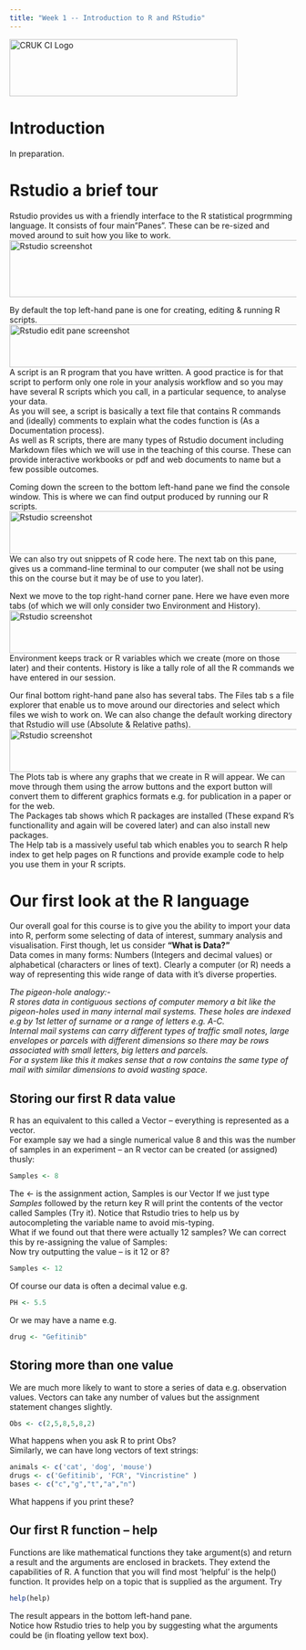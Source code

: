 ```yaml
---
title: "Week 1 -- Introduction to R and RStudio"
---
```

<img src="images/CRUK_CI_logo.png" alt="CRUK CI Logo" height="100" width="400">    

# Introduction

In preparation.

# Rstudio  a brief tour
Rstudio provides us with a friendly interface to the R statistical progrmming language.
It consists of four main"Panes". These can be re-sized and moved around to suit how
you like to work.    
<img src="images/Rstudioataglance.png" alt="Rstudio screenshot" height="100" width="800">    

By default the top left-hand pane is one for creating, editing & running R scripts.
<img src="images/Rstudio_scripting.png" alt="Rstudio edit pane screenshot" height="75" width="600">    
A script is an R program that you have written. A good practice is for that script to
perform only one role in your analysis workflow and so you may have several R scripts which you call, in a particular sequence, to analyse your data.    
As you will see, a script is basically a text file that contains R commands and
(ideally) comments to explain what the codes function is (As a Documentation process).    
As well as R scripts, there are many types of Rstudio document including Markdown files which we will use in the teaching of this course. These can provide interactive workbooks or pdf and web documents to name but a few possible outcomes.    


Coming down the screen to the bottom left-hand pane we find the console window. This is where we can find output produced by running our R scripts.     
<img src="images/Rstudio_console.png" alt="Rstudio screenshot" height="75" width="600">    
We can also try out snippets of R code here. The next tab on this pane, gives us a command-line terminal to our computer (we shall not be using this on the course but it may be of use to you later).

Next we move to the top right-hand corner pane. Here we have even more tabs (of which we will only consider two Environment and History).    
<img src="images/Rstudio_env.png" alt="Rstudio screenshot" height="75" width="600">   
Environment keeps track or R variables which we create (more on those later) and their contents. History is like a tally role of all the R commands we have entered in our session.

Our final bottom right-hand pane also has several tabs. The Files tab s a file explorer that enable us to move around our directories and select which files we wish to work on. We can also change the default working directory that Rstudio will use 
(Absolute & Relative paths).   
<img src="images/Rstudio_filexpl.png" alt="Rstudio screenshot" height="75" width="600">    
The Plots tab is where any graphs that we create in R will appear. We can move through them using the arrow buttons and the export button will convert them to different graphics formats e.g. for publication in a paper or for the web.    
The Packages tab shows which R packages are installed (These expand R's functionallity and again will be covered later) and can also install new packages.    
The Help tab is a massively useful tab which enables you to search R help index to get help pages on R functions and provide example code to help you use them in your R scripts.

# Our first look at the R language
Our overall goal for this course is to give you the ability to import your data into R, perform some selecting of data of interest, summary analysis and visualisation.
First though, let us consider __“What is Data?”__    
Data comes in many forms: Numbers (Integers and decimal values) or alphabetical  (characters or lines of text). Clearly a computer (or R) needs a way of representing this wide range of data with it’s diverse properties.  

 _The pigeon-hole analogy:-    
 R stores data in contiguous sections of computer memory a bit like the pigeon-holes used in many internal mail systems. These holes are indexed e.g by 1st letter of surname or a range of letters e.g. A-C.    
Internal mail systems can carry different types of traffic small notes, large envelopes or parcels with different dimensions so there may be rows associated with small letters, big letters and parcels.   
For a system like this it makes sense that a row contains the same type of mail with similar dimensions to avoid wasting space._

## Storing our first R data value
R has an equivalent to this called a Vector – everything is represented as a vector.   
For example say we had a single numerical value 8 and this was the number of samples in an experiment – an R vector can be created (or assigned) thusly:
```r
Samples <- 8
```
The <- is the assignment action, Samples is our Vector
If we just type _Samples_ followed by the return key R will print the contents of the vector called Samples (Try it). Notice that Rstudio tries to help us by autocompleting the variable name to avoid mis-typing.   
What if we found out that there were actually 12 samples? We can correct this by re-assigning the value of Samples:    
Now try outputting the value – is it 12 or 8?
```r
Samples <- 12
```

Of course our data is often a decimal value e.g. 
```r
PH <- 5.5
```

Or we may have a name e.g.    
```r
drug <- "Gefitinib"
```

## Storing more than one value
We are much more likely to want to store a series of data e.g. observation values. Vectors can take any number of values but the assignment statement changes slightly.
```r
Obs <- c(2,5,8,5,8,2)
```
What happens when you ask R to print Obs?    
Similarly, we can have long vectors of text strings:   
```r
animals <- c('cat', 'dog', 'mouse')
drugs <- c('Gefitinib', 'FCR', "Vincristine" )
bases <- c("c","g","t","a","n")
```
What happens if you print these?    

## Our first  R function – help
Functions are like mathematical functions they take argument(s) and return a result and the arguments are enclosed in brackets. They extend the capabilities of R. 
A function that you will find most ‘helpful’ is the help() function. It provides help on a topic that is supplied as the argument.
Try    
```r
help(help)
```
The result appears in the bottom left-hand pane.   
Notice how Rstudio tries to help you by suggesting what the arguments could be (in floating yellow text box).   



